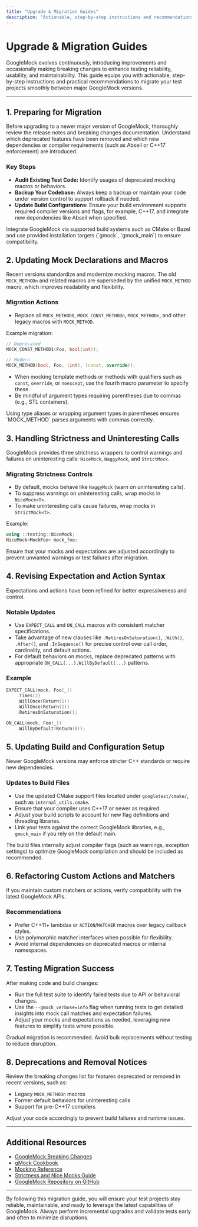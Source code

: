 ```yaml
---
title: "Upgrade & Migration Guides"
description: "Actionable, step-by-step instructions and recommendations for migrating projects between major versions. Covers code updates, configuration changes, and outlines new dependencies (for example, the coming Abseil dependency)."
---
```


# Upgrade & Migration Guides

GoogleMock evolves continuously, introducing improvements and occasionally making breaking changes to enhance testing reliability, usability, and maintainability. This guide equips you with actionable, step-by-step instructions and practical recommendations to migrate your test projects smoothly between major GoogleMock versions.

---

## 1. Preparing for Migration

Before upgrading to a newer major version of GoogleMock, thoroughly review the release notes and breaking changes documentation. Understand which deprecated features have been removed and which new dependencies or compiler requirements (such as Abseil or C++17 enforcement) are introduced.

### Key Steps

- **Audit Existing Test Code:** Identify usages of deprecated mocking macros or behaviors.
- **Backup Your Codebase:** Always keep a backup or maintain your code under version control to support rollback if needed.
- **Update Build Configurations:** Ensure your build environment supports required compiler versions and flags, for example, C++17, and integrate new dependencies like Abseil when specified.

<Tip>
Integrate GoogleMock via supported build systems such as CMake or Bazel and use provided installation targets (`gmock`, `gmock_main`) to ensure compatibility.
</Tip>

## 2. Updating Mock Declarations and Macros

Recent versions standardize and modernize mocking macros. The old `MOCK_METHODn` and related macros are superseded by the unified `MOCK_METHOD` macro, which improves readability and flexibility.

### Migration Actions

- Replace all `MOCK_METHOD0`, `MOCK_CONST_METHODn`, `MOCK_METHODn`, and other legacy macros with `MOCK_METHOD`.

Example migration:

```cpp
// Deprecated
MOCK_CONST_METHOD1(Foo, bool(int));

// Modern
MOCK_METHOD(bool, Foo, (int), (const, override));
```

- When mocking template methods or methods with qualifiers such as `const`, `override`, or `noexcept`, use the fourth macro parameter to specify these.
- Be mindful of argument types requiring parentheses due to commas (e.g., STL containers).

<Tip>
Using type aliases or wrapping argument types in parentheses ensures `MOCK_METHOD` parses arguments with commas correctly.
</Tip>

## 3. Handling Strictness and Uninteresting Calls

GoogleMock provides three strictness wrappers to control warnings and failures on uninteresting calls: `NiceMock`, `NaggyMock`, and `StrictMock`.

### Migrating Strictness Controls

- By default, mocks behave like `NaggyMock` (warn on uninteresting calls).
- To suppress warnings on uninteresting calls, wrap mocks in `NiceMock<T>`.
- To make uninteresting calls cause failures, wrap mocks in `StrictMock<T>`.

Example:

```cpp
using ::testing::NiceMock;
NiceMock<MockFoo> mock_foo;
```

Ensure that your mocks and expectations are adjusted accordingly to prevent unwanted warnings or test failures after migration.

## 4. Revising Expectation and Action Syntax

Expectations and actions have been refined for better expressiveness and control.

### Notable Updates

- Use `EXPECT_CALL` and `ON_CALL` macros with consistent matcher specifications.
- Take advantage of new clauses like `.RetiresOnSaturation()`, `.With()`, `.After()`, and `.InSequence()` for precise control over call order, cardinality, and default actions.
- For default behaviors on mocks, replace deprecated patterns with appropriate `ON_CALL(...).WillByDefault(...)` patterns.

### Example

```cpp
EXPECT_CALL(mock, Foo(_))
    .Times(2)
    .WillOnce(Return(1))
    .WillOnce(Return(2))
    .RetiresOnSaturation();

ON_CALL(mock, Foo(_))
    .WillByDefault(Return(0));
```

## 5. Updating Build and Configuration Setup

Newer GoogleMock versions may enforce stricter C++ standards or require new dependencies.

### Updates to Build Files

- Use the updated CMake support files located under `googletest/cmake/`, such as `internal_utils.cmake`.
- Ensure that your compiler uses C++17 or newer as required.
- Adjust your build scripts to account for new flag definitions and threading libraries.
- Link your tests against the correct GoogleMock libraries, e.g., `gmock_main` if you rely on the default main.

<Tip>
The build files internally adjust compiler flags (such as warnings, exception settings) to optimize GoogleMock compilation and should be included as recommended.
</Tip>

## 6. Refactoring Custom Actions and Matchers

If you maintain custom matchers or actions, verify compatibility with the latest GoogleMock APIs.

### Recommendations

- Prefer C++11+ lambdas or `ACTION`/`MATCHER` macros over legacy callback styles.
- Use polymorphic matcher interfaces when possible for flexibility.
- Avoid internal dependencies on deprecated macros or internal namespaces.

## 7. Testing Migration Success

After making code and build changes:

- Run the full test suite to identify failed tests due to API or behavioral changes.
- Use the `--gmock_verbose=info` flag when running tests to get detailed insights into mock call matches and expectation failures.
- Adjust your mocks and expectations as needed, leveraging new features to simplify tests where possible.

<Warning>
Gradual migration is recommended. Avoid bulk replacements without testing to reduce disruption.
</Warning>

## 8. Deprecations and Removal Notices

Review the breaking changes list for features deprecated or removed in recent versions, such as:

- Legacy `MOCK_METHODn` macros
- Former default behaviors for uninteresting calls
- Support for pre-C++17 compilers

Adjust your code accordingly to prevent build failures and runtime issues.

---

## Additional Resources

- [GoogleMock Breaking Changes](https://github.com/google/googletest/blob/main/googlemock/CHANGELOG.md#breaking-changes)
- [gMock Cookbook](https://google.github.io/googletest/gmock_cook_book.html)
- [Mocking Reference](https://google.github.io/googletest/reference/mocking.html)
- [Strictness and Nice Mocks Guide](https://google.github.io/googletest/guides/mocking-scenarios/strictness-and-nice-mocks.html)
- [GoogleMock Repository on GitHub](https://github.com/google/googletest)

---

By following this migration guide, you will ensure your test projects stay reliable, maintainable, and ready to leverage the latest capabilities of GoogleMock. Always perform incremental upgrades and validate tests early and often to minimize disruptions.
